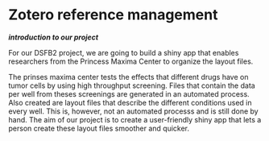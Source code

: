 # Zotero reference management

***introduction to our project***

For our DSFB2 project, we are going to build a shiny app that enables researchers from the Princess Maxima Center to organize the layout files. 

The prinses maxima center tests the effects that different drugs have on tumor cells by using high throughput screening. Files that contain the data per well from theses screenings are generated in an automated process. Also created are layout files that describe the different conditions used in every well. This is, however, not an automated processs and is still done by hand. The aim of our project is to create a user-friendly shiny app that lets a person create these layout files smoother and quicker.




